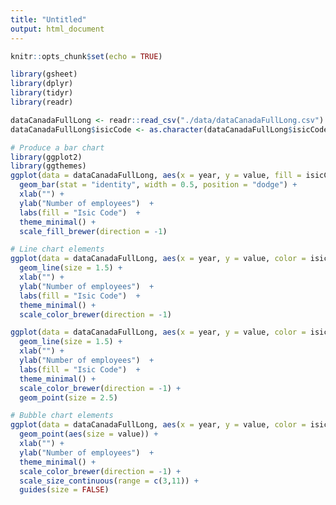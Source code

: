 ```yaml
---
title: "Untitled"
output: html_document
---
```


```r
knitr::opts_chunk$set(echo = TRUE)
```

```r
library(gsheet)
library(dplyr)
library(tidyr)
library(readr)
```

```r
dataCanadaFullLong <- readr::read_csv("./data/dataCanadaFullLong.csv")
dataCanadaFullLong$isicCode <- as.character(dataCanadaFullLong$isicCode)
```


```r
# Produce a bar chart
library(ggplot2)
library(ggthemes)
ggplot(data = dataCanadaFullLong, aes(x = year, y = value, fill = isicCode)) + 
  geom_bar(stat = "identity", width = 0.5, position = "dodge") + 
  xlab("") +
  ylab("Number of employees")  +
  labs(fill = "Isic Code")  +  
  theme_minimal() + 
  scale_fill_brewer(direction = -1)
```


```r
# Line chart elements
ggplot(data = dataCanadaFullLong, aes(x = year, y = value, color = isicCode)) +
  geom_line(size = 1.5) +
  xlab("") +
  ylab("Number of employees")  +
  labs(fill = "Isic Code")  +  
  theme_minimal() +
  scale_color_brewer(direction = -1)
```
```r
ggplot(data = dataCanadaFullLong, aes(x = year, y = value, color = isicCode)) +
  geom_line(size = 1.5) +
  xlab("") +
  ylab("Number of employees")  +
  labs(fill = "Isic Code")  +  
  theme_minimal() +
  scale_color_brewer(direction = -1) + 
  geom_point(size = 2.5)
```

```r
# Bubble chart elements
ggplot(data = dataCanadaFullLong, aes(x = year, y = value, color = isicCode)) +
  geom_point(aes(size = value)) +
  xlab("") +
  ylab("Number of employees")  +
  theme_minimal() +
  scale_color_brewer(direction = -1) +
  scale_size_continuous(range = c(3,11)) + 
  guides(size = FALSE)
```

```r

```





